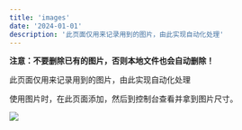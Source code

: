 ```yaml
---
title: 'images'
date: '2024-01-01'
description: '此页面仅用来记录用到的图片，由此实现自动化处理'
---
```


**注意：不要删除已有的图片，否则本地文件也会自动删除！**

此页面仅用来记录用到的图片，由此实现自动化处理

使用图片时，在此页面添加，然后到控制台查看并拿到图片尺寸。

![](https://framerusercontent.com/images/Lqy0klj12zZWSrVNq4F3fDozE.webp?scale-down-to=1024)
